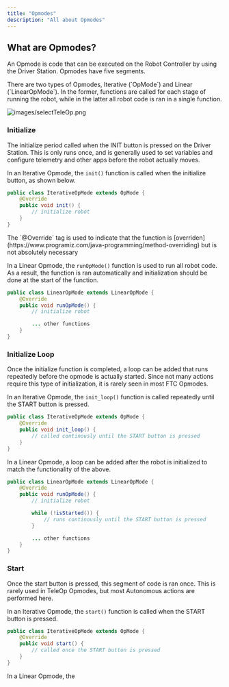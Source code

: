 ```yaml
---
title: "Opmodes"
description: "All about Opmodes"
---
```


## What are Opmodes?

An Opmode is code that can be executed on the Robot Controller by using the Driver Station. Opmodes have five segments.

<Info>
  There are two types of Opmodes, Iterative (`OpMode`) and Linear (`LinearOpMode`). In the former, functions are called for each stage of running the robot, while in the latter all robot code is ran in a single function.
</Info>

![images/selectTeleOp.png](/images/selectTeleOp.png)

### Initialize

The initialize period called when the INIT button is pressed on the Driver Station. This is only runs once, and is generally used to set variables and configure telemetry and other apps before the robot actually moves.

In an Iterative Opmode, the `init()`  function is called when the initialize button, as shown below.

```java
public class IterativeOpMode extends OpMode {
	@Override
	public void init() {
		// initialize robot
	}
}
```

<Tip>
  The `@Override` tag is used to indicate that the function is [overriden](https://www.programiz.com/java-programming/method-overriding) but is not absolutely necessary
</Tip>

In a Linear Opmode, the `runOpMode()` function is used to run all robot code. As a result, the function is ran automatically and initialization should be done at the start of the function.

```java
public class LinearOpMode extends LinearOpMode {
    @Override
    public void runOpMode() {
		// initialize robot

		... other functions
	}
}
```

### Initialize Loop

Once the initialize function is completed, a loop can be added that runs repeatedly before the opmode is actually started. Since not many actions require this type of initialization, it is rarely seen in most FTC Opmodes.

In an Iterative Opmode, the `init_loop()`  function is called repeatedly until the START button is pressed.

```java
public class IterativeOpMode extends OpMode {
	@Override
	public void init_loop() {
		// called continously until the START button is pressed
	}
}
```

In a Linear Opmode, a loop can be added after the robot is initialized to match the functionality of the above.

```java
public class LinearOpMode extends LinearOpMode {
    @Override
    public void runOpMode() {
		// initialize robot

		while (!isStarted()) {
			// runs continously until the START button is pressed
		}

		... other functions
	}
}
```

### Start

Once the start button is pressed, this segment of code is ran once. This is rarely used in TeleOp Opmodes, but most Autonomous actions are performed here.

In an Iterative Opmode, the `start()`  function is called when the START button is pressed.

```java
public class IterativeOpMode extends OpMode {
	@Override
	public void start() {
		// called once the START button is pressed
	}
}
```

In a Linear Opmode, the 